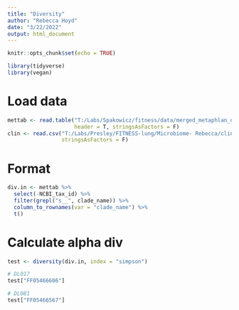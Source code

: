 ```yaml
---
title: "Diversity"
author: "Rebecca Hoyd"
date: "3/22/2022"
output: html_document
---
```


```r
knitr::opts_chunk$set(echo = TRUE)

library(tidyverse)
library(vegan)
```


# Load data

```r
mettab <- read.table("T:/Labs/Spakowicz/fitness/data/merged_metaphlan_output.txt",
                     header = T, stringsAsFactors = F)
clin <- read.csv("T:/Labs/Presley/FITNESS-lung/Microbiome- Rebecca/clinical-OC-matched_resolved.csv",
                 stringsAsFactors = F)
```

# Format

```r
div.in <- mettab %>%
  select(-NCBI_tax_id) %>%
  filter(grepl("s__", clade_name)) %>%
  column_to_rownames(var = "clade_name") %>%
  t()
```

# Calculate alpha div

```r
test <- diversity(div.in, index = "simpson")
```

```r
# DL017
test["FF05466606"]

# DL081
test["FF05466567"]
```